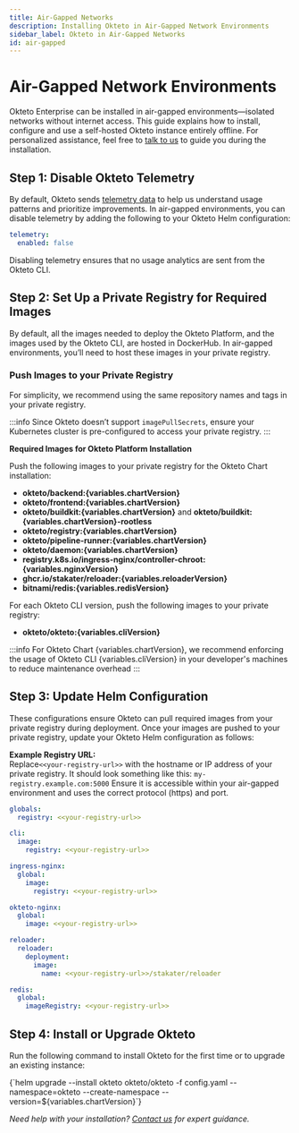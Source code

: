 ```yaml
---
title: Air-Gapped Networks
description: Installing Okteto in Air-Gapped Network Environments
sidebar_label: Okteto in Air-Gapped Networks
id: air-gapped
---
```



# Air-Gapped Network Environments<TiersList tiers="Enterprise Self-Hosted" />

Okteto Enterprise can be installed in air-gapped environments—isolated networks without internet access.
This guide explains how to install, configure and use a self-hosted Okteto instance entirely offline. For personalized assistance, feel free to [talk to us](https://www.okteto.com/contact/) to guide you during the installation.

## Step 1: Disable Okteto Telemetry

By default, Okteto sends [telemetry data](self-hosted/helm-configuration.mdx#telemetry) to help us understand usage patterns and prioritize improvements.
In air-gapped environments, you can disable telemetry by adding the following to your Okteto Helm configuration:

```yaml
telemetry:
  enabled: false
```

Disabling telemetry ensures that no usage analytics are sent from the Okteto CLI.

## Step 2: Set Up a Private Registry for Required Images

By default, all the images needed to deploy the Okteto Platform, and the images used by the Okteto CLI, are hosted in DockerHub.
In air-gapped environments, you’ll need to host these images in your private registry.

### Push Images to your Private Registry

For simplicity, we recommend using the same repository names and tags in your private registry.

:::info
Since Okteto doesn’t support `imagePullSecrets`, ensure your Kubernetes cluster is pre-configured to access your private registry.
:::

**Required Images for Okteto Platform Installation**

Push the following images to your private registry for the Okteto Chart installation:

- **okteto/backend:{variables.chartVersion}**
- **okteto/frontend:{variables.chartVersion}**
- **okteto/buildkit:{variables.chartVersion}** and **okteto/buildkit:{variables.chartVersion}-rootless**
- **okteto/registry:{variables.chartVersion}**
- **okteto/pipeline-runner:{variables.chartVersion}**
- **okteto/daemon:{variables.chartVersion}**
- **registry.k8s.io/ingress-nginx/controller-chroot:{variables.nginxVersion}**
- **ghcr.io/stakater/reloader:{variables.reloaderVersion}**
- **bitnami/redis:{variables.redisVersion}**

For each Okteto CLI version, push the following images to your private registry:

- **okteto/okteto:{variables.cliVersion}**

:::info
For Okteto Chart {variables.chartVersion}, we recommend enforcing the usage of Okteto CLI {variables.cliVersion} in your developer's machines to reduce maintenance overhead
:::

## Step 3: Update Helm Configuration

These configurations ensure Okteto can pull required images from your private registry during deployment.
Once your images are pushed to your private registry, update your Okteto Helm configuration as follows:

**Example Registry URL:** \
Replace`<<your-registry-url>>` with the hostname or IP address of your private registry. It should look something like this: `my-registry.example.com:5000` Ensure it is accessible within your air-gapped environment and uses the correct protocol (https) and port.

```yaml
globals:
  registry: <<your-registry-url>>

cli:
  image:
    registry: <<your-registry-url>>

ingress-nginx:
  global:
    image:
      registry: <<your-registry-url>>

okteto-nginx:
  global:
    image: <<your-registry-url>>

reloader:
  reloader:
    deployment:
      image:
        name: <<your-registry-url>>/stakater/reloader

redis:
  global:
    imageRegistry: <<your-registry-url>>
```


## Step 4: Install or Upgrade Okteto 

Run the following command to install Okteto for the first time or to upgrade an existing instance:

<CodeBlock language="bash">
  {`helm upgrade --install okteto okteto/okteto -f config.yaml --namespace=okteto --create-namespace --version=${variables.chartVersion}`}
</CodeBlock>


_Need help with your installation? [Contact us](https://www.okteto.com/contact/) for expert guidance._